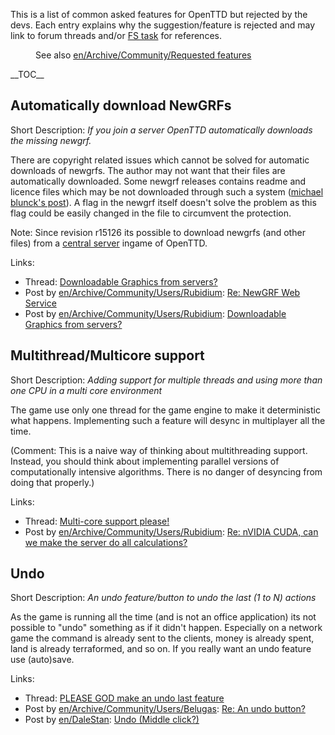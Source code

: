 This is a list of common asked features for OpenTTD but rejected by the devs. Each entry explains why the suggestion/feature is rejected and may link to forum threads and/or [http://bugs.openttd.org/ FS task] for references.

:See also [[en/Archive/Community/Requested features]]

__TOC__

==Automatically download NewGRFs==

Short Description: ''If you join a server OpenTTD automatically downloads the missing newgrf.''

There are copyright related issues which cannot be solved for automatic downloads of newgrfs. The author may not want that their files are automatically downloaded. Some newgrf releases contains readme and licence files which may be not downloaded through such a system ([http://www.tt-forums.net/viewtopic.php?p=602814#p602814 michael blunck's post]). A flag in the newgrf itself doesn't solve the problem as this flag could be easily changed in the file to circumvent the protection.

Note: Since revision r15126 its possible to download newgrfs (and other files) from a [http://content.openttd.org/ central server] ingame of OpenTTD.

Links:
* Thread: [http://www.tt-forums.net/viewtopic.php?f=36&t=32764 Downloadable Graphics from servers?]
* Post by [[en/Archive/Community/Users/Rubidium]]: [http://www.tt-forums.net/viewtopic.php?p=701164#p701164 Re: NewGRF Web Service]
* Post by [[en/Archive/Community/Users/Rubidium]]: [http://www.tt-forums.net/viewtopic.php?p=603936#p603936 Downloadable Graphics from servers?]

==Multithread/Multicore support==

Short Description: ''Adding support for multiple threads and using more than one CPU in a multi core environment''

The game use only one thread for the game engine to make it deterministic what happens. Implementing such a feature will desync in multiplayer all the time.

(Comment: This is a naive way of thinking about multithreading support.  Instead, you should think about implementing parallel versions of computationally intensive algorithms.  There is no danger of desyncing from doing that properly.)

Links:
* Thread: [http://www.tt-forums.net/viewtopic.php?f=32&t=37064 Multi-core support please!]
* Post by [[en/Archive/Community/Users/Rubidium]]: [http://www.tt-forums.net/viewtopic.php?p=678221#p678221 Re: nVIDIA CUDA, can we make the server do all calculations?]

==Undo==

Short Description: ''An undo feature/button to undo the last (1 to N) actions''

As the game is running all the time (and is not an office application) its not possible to "undo" something as if it didn't happen. Especially on a network game the command is already sent to the clients, money is already spent, land is already terraformed, and so on. If you really want an undo feature use (auto)save.

Links:
* Thread: [http://www.tt-forums.net/viewtopic.php?f=32&t=38377 PLEASE GOD make an undo last feature]
* Post by [[en/Archive/Community/Users/Belugas]]: [http://www.tt-forums.net/viewtopic.php?p=755441#p755441 Re: An undo button?]
* Post by [[en/DaleStan]]: [http://www.tt-forums.net/viewtopic.php?p=366365#p366365 Undo (Middle click?)]